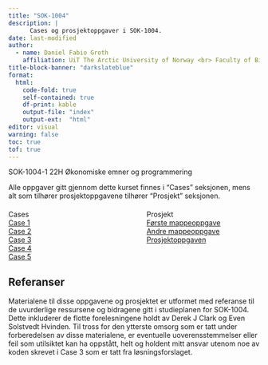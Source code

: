 ```yaml
---
title: "SOK-1004"
description: |
      Cases og prosjektoppgaver i SOK-1004.  
date: last-modified
author:
  - name: Daniel Fabio Groth
    affiliation: UiT The Arctic University of Norway <br> Faculty of Biosciences, Fisheries and Economics.
title-block-banner: "darkslateblue"
format:
  html: 
    code-fold: true
    self-contained: true
    df-print: kable
    output-file: "index"
    output-ext:  "html"
editor: visual
warning: false
toc: true
tof: true
---
```


SOK-1004-1 22H Økonomiske emner og programmering

Alle oppgaver gitt gjennom dette kurset finnes i "Cases" seksjonen, mens alt som tilhører prosjektoppgavene tilhører "Prosjekt" seksjonen.

```{=html}
<div class="center" style="display: flex; justify-content: space-between; margin-top: 20px;">
      <div style="width: 45%; position: relative;">
        <div class="content-overlay">
          <div class="text-overlay">Cases</div>
            <a href="/SOK-1004/Cases/Case_1_reworked.html" class="larger">Case 1</a>
            <br>
            <a href="/SOK-1004/Cases/Case_2_reworked.html" class="larger">Case 2</a>
            <br>
            <a href="/SOK-1004/Cases/Case_3_reworked.html" class="larger">Case 3</a>
            <br>
            <a href="/SOK-1004/Cases/Case_4_reworked.html" class="larger">Case 4</a>
            <br>
            <a href="/SOK-1004/Cases/Case_5_reworked.html" class="larger">Case 5</a>
        </div>
    </div>
    <div style="width: 45%; position: relative;">
        <div class="content-overlay">
          <div class="text-overlay">Prosjekt</div>
            <a href="/SOK-1004/Mappeoppgave1/Mappeoppgave_1_reworked.html" class="larger">Første mappeoppgave</a>
            <br>
            <a href="/SOK-1004/Prosjektoppgave/3_11_Task1_SOK1005_Project_V23.html" class="larger">Andre mappeoppgave</a>
            <br>
            <a href="/SOK-1004/Prosjektoppgave/3_11_Task2_3_4_SOK1005_Project_V23.html" class="larger">Prosjektoppgaven</a>
        </div>
    </div>
</div>
```

## Referanser

Materialene til disse oppgavene og prosjektet er utformet med referanse til de uvurderlige ressursene og bidragene gitt i studieplanen for SOK-1004. Dette inkluderer de flotte forelesningene holdt av Derek J Clark og Even Solstvedt Hvinden. Til tross for den ytterste omsorg som er tatt under forberedelsen av disse materialene, er eventuelle uoverensstemmelser eller feil som utilsiktet kan ha oppstått, helt og holdent mitt ansvar utenom noe av koden skrevet i Case 3 som er tatt fra løsningsforslaget.
